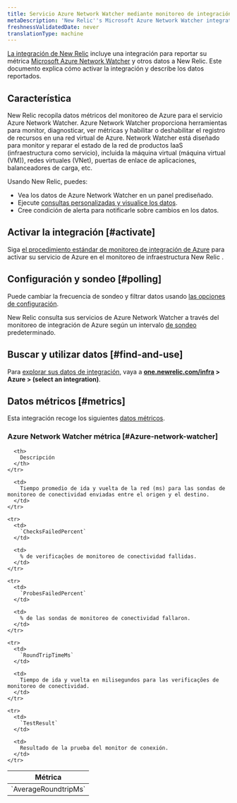 ```yaml
---
title: Servicio Azure Network Watcher mediante monitoreo de integración de Azure
metaDescription: 'New Relic''s Microsoft Azure Network Watcher integration: what data it reports and how to enable it.'
freshnessValidatedDate: never
translationType: machine
---
```


[La integración de New Relic](/docs/infrastructure/integrations-getting-started/getting-started/introduction-infrastructure-integrations) incluye una integración para reportar su métrica [Microsoft Azure Network Watcher](https://azure.microsoft.com/en-us/products/network-watcher/) y otros datos a New Relic. Este documento explica cómo activar la integración y describe los datos reportados.

## Característica

New Relic recopila datos métricos del monitoreo de Azure para el servicio Azure Network Watcher. Azure Network Watcher proporciona herramientas para monitor, diagnosticar, ver métricas y habilitar o deshabilitar el registro de recursos en una red virtual de Azure. Network Watcher está diseñado para monitor y reparar el estado de la red de productos IaaS (infraestructura como servicio), incluida la máquina virtual (máquina virtual (VM)), redes virtuales (VNet), puertas de enlace de aplicaciones, balanceadores de carga, etc.

Usando New Relic, puedes:

* Vea los datos de Azure Network Watcher en un panel prediseñado.
* Ejecute [consultas personalizadas y visualice los datos](/docs/infrastructure/integrations-getting-started/getting-started/use-integration-data-new-relic-insights).
* Cree condición de alerta para notificarle sobre cambios en los datos.

## Activar la integración [#activate]

Siga [el procedimiento estándar de monitoreo de integración de Azure](/docs/infrastructure/microsoft-azure-integrations/azure-integrations-list/azure-monitor) para activar su servicio de Azure en el monitoreo de infraestructura New Relic .

## Configuración y sondeo [#polling]

Puede cambiar la frecuencia de sondeo y filtrar datos usando [las opciones de configuración](/docs/infrastructure/microsoft-azure-integrations/azure-integrations-list/azure-monitor/#settings).

New Relic consulta sus servicios de Azure Network Watcher a través del monitoreo de integración de Azure según un intervalo [de sondeo](/docs/infrastructure/microsoft-azure-integrations/azure-integrations-list/azure-monitor/#settings) predeterminado.

## Buscar y utilizar datos [#find-and-use]

Para [explorar sus datos de integración](/docs/infrastructure/integrations/find-use-infrastructure-integration-data), vaya a <DoNotTranslate>**[one.newrelic.com/infra](https://one.newrelic.com/infra) > Azure > (select an integration)**</DoNotTranslate>.

## Datos métricos [#metrics]

Esta integración recoge los siguientes [datos métricos](/docs/infrastructure/integrations-getting-started/getting-started/understand-integration-data-data-types#metric).

### Azure Network Watcher métrica [#Azure-network-watcher]

<table>
  <thead>
    <tr>
      <th style={{ width: "300px" }}>
        Métrica
      </th>

      <th>
        Descripción
      </th>
    </tr>
  </thead>

  <tbody>
    <tr>
      <td>
        `AverageRoundtripMs`
      </td>

      <td>
        Tiempo promedio de ida y vuelta de la red (ms) para las sondas de monitoreo de conectividad enviadas entre el origen y el destino.
      </td>
    </tr>

    <tr>
      <td>
        `ChecksFailedPercent`
      </td>

      <td>
        % de verificações de monitoreo de conectividad fallidas.
      </td>
    </tr>

    <tr>
      <td>
        `ProbesFailedPercent`
      </td>

      <td>
        % de las sondas de monitoreo de conectividad fallaron.
      </td>
    </tr>

    <tr>
      <td>
        `RoundTripTimeMs`
      </td>

      <td>
        Tiempo de ida y vuelta en milisegundos para las verificações de monitoreo de conectividad.
      </td>
    </tr>

    <tr>
      <td>
        `TestResult`
      </td>

      <td>
        Resultado de la prueba del monitor de conexión.
      </td>
    </tr>
  </tbody>
</table>
